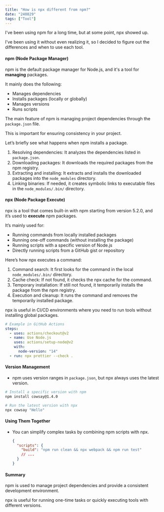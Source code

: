 ```yaml
---
title: "How is npx different from npm?"
date: "240829"
tags: ["Tool"]
---
```


I've been using npm for a long time, but at some point, npx showed up.

I've been using it without even realizing it, so I decided to figure out the differences and when to use each tool.

#### npm (Node Package Manager)

npm is the default package manager for Node.js, and it's a tool for **managing** packages.

It mainly does the following:

- Manages dependencies
- Installs packages (locally or globally)
- Manages versions
- Runs scripts

The main feature of npm is managing project dependencies through the `package.json` file.

This is important for ensuring consistency in your project.

Let’s briefly see what happens when npm installs a package.

1. Resolving dependencies: It analyzes the dependencies listed in `package.json`.
2. Downloading packages: It downloads the required packages from the npm registry.
3. Extracting and installing: It extracts and installs the downloaded packages into the `node_modules` directory.
4. Linking binaries: If needed, it creates symbolic links to executable files in the `node_modules/.bin/` directory.

#### npx (Node Package Execute)

npx is a tool that comes built-in with npm starting from version 5.2.0, and it’s used to **execute** npm packages.

It’s mainly used for:

- Running commands from locally installed packages
- Running one-off commands (without installing the package)
- Running scripts with a specific version of Node.js
- Directly running scripts from a GitHub gist or repository

Here’s how npx executes a command:

1. Command search: It first looks for the command in the local `node_modules/.bin/` directory.
2. Cache check: If not found, it checks the npx cache for the command.
3. Temporary installation: If still not found, it temporarily installs the package from the npm registry.
4. Execution and cleanup: It runs the command and removes the temporarily installed package.

npx is useful in CI/CD environments where you need to run tools without installing global packages.

```yaml
# Example in GitHub Actions
steps:
  - uses: actions/checkout@v2
  - name: Use Node.js
    uses: actions/setup-node@v2
    with:
      node-version: "14"
  - run: npx prettier --check .
```

#### Version Management

- npm uses version ranges in `package.json`, but npx always uses the latest version.

```bash
# Install a specific version with npm
npm install cowsay@1.4.0

# Run the latest version with npx
npx cowsay "Hello"
```

#### Using Them Together

- You can simplify complex tasks by combining npm scripts with npx.

  ```json
  {
    "scripts": {
      "build": "npm run clean && npx webpack && npm run test"
      // ...
    }
  }
  ```

#### Summary

npm is used to manage project dependencies and provide a consistent development environment.

npx is useful for running one-time tasks or quickly executing tools with different versions.
